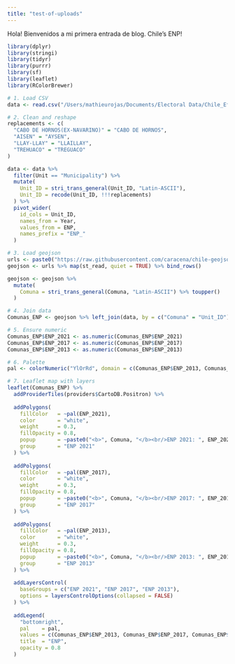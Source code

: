 ```yaml
---
title: "test-of-uploads"
---
```


Hola! Bienvenidos a mi primera entrada de blog. Chile's ENP!

```r
library(dplyr)
library(stringi)
library(tidyr)
library(purrr)
library(sf)
library(leaflet)
library(RColorBrewer)

# 1. Load CSV
data <- read.csv("/Users/mathieurojas/Documents/Electoral Data/Chile_Effective_Number_of_Parties/Chile_Presidenciales_Final.csv")

# 2. Clean and reshape
replacements <- c(
  "CABO DE HORNOS(EX-NAVARINO)" = "CABO DE HORNOS",
  "AISEN" = "AYSEN",
  "LLAY-LLAY" = "LLAILLAY",
  "TREHUACO" = "TREGUACO"
)

data <- data %>%
  filter(Unit == "Municipality") %>%
  mutate(
    Unit_ID = stri_trans_general(Unit_ID, "Latin-ASCII"),
    Unit_ID = recode(Unit_ID, !!!replacements)
  ) %>%
  pivot_wider(
    id_cols = Unit_ID,
    names_from = Year,
    values_from = ENP,
    names_prefix = "ENP_"
  )

# 3. Load geojson
urls <- paste0("https://raw.githubusercontent.com/caracena/chile-geojson/master/", 1:16, ".geojson")
geojson <- urls %>% map(st_read, quiet = TRUE) %>% bind_rows()

geojson <- geojson %>%
  mutate(
    Comuna = stri_trans_general(Comuna, "Latin-ASCII") %>% toupper()
  )

# 4. Join data
Comunas_ENP <- geojson %>% left_join(data, by = c("Comuna" = "Unit_ID"))

# 5. Ensure numeric
Comunas_ENP$ENP_2021 <- as.numeric(Comunas_ENP$ENP_2021)
Comunas_ENP$ENP_2017 <- as.numeric(Comunas_ENP$ENP_2017)
Comunas_ENP$ENP_2013 <- as.numeric(Comunas_ENP$ENP_2013)

# 6. Palette
pal <- colorNumeric("YlOrRd", domain = c(Comunas_ENP$ENP_2013, Comunas_ENP$ENP_2017, Comunas_ENP$ENP_2021))

# 7. Leaflet map with layers
leaflet(Comunas_ENP) %>%
  addProviderTiles(providers$CartoDB.Positron) %>%
  
  addPolygons(
    fillColor   = ~pal(ENP_2021),
    color       = "white",
    weight      = 0.3,
    fillOpacity = 0.8,
    popup       = ~paste0("<b>", Comuna, "</b><br/>ENP 2021: ", ENP_2021),
    group       = "ENP 2021"
  ) %>%
  
  addPolygons(
    fillColor   = ~pal(ENP_2017),
    color       = "white",
    weight      = 0.3,
    fillOpacity = 0.8,
    popup       = ~paste0("<b>", Comuna, "</b><br/>ENP 2017: ", ENP_2017),
    group       = "ENP 2017"
  ) %>%
  
  addPolygons(
    fillColor   = ~pal(ENP_2013),
    color       = "white",
    weight      = 0.3,
    fillOpacity = 0.8,
    popup       = ~paste0("<b>", Comuna, "</b><br/>ENP 2013: ", ENP_2013),
    group       = "ENP 2013"
  ) %>%
  
  addLayersControl(
    baseGroups = c("ENP 2021", "ENP 2017", "ENP 2013"),
    options = layersControlOptions(collapsed = FALSE)
  ) %>%
  
  addLegend(
    "bottomright",
    pal    = pal,
    values = c(Comunas_ENP$ENP_2013, Comunas_ENP$ENP_2017, Comunas_ENP$ENP_2021),
    title  = "ENP",
    opacity = 0.8
  )
```
